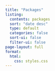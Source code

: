 ```yaml
---
title: "Packages"
listing:
  contents: packages
  sort: "date desc"
  type: default
  categories: false
  sort-ui: false
  filter-ui: false
page-layout: full
format:
  html:
    css: styles.css
---
```

